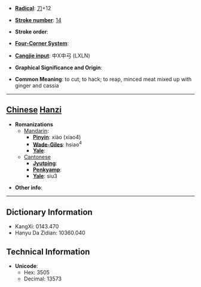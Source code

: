 * '''[[Wiktionary:Chinese radical index| Radical]]''': [[Wiktionary:Chinese radical index 刀|刀]]+12

* '''[[Wiktionary:Chinese total strokes index|Stroke number]]''': [[Wiktionary:Chinese total strokes index 14|14]]

* '''Stroke order''': 

* '''[[Wiktionary:Chinese four corner index|Four-Corner System]]''': 

* '''[[Wiktionary:Chinese Cangjie index|Cangjie input]]''': 中X中弓 (LXLN)

* '''Graphical Significance and Origin''': 

* '''Common Meaning''': to cut; to hack; to reap, minced meat mixed up with ginger and cassia

----

== [[Chinese]] [[Hanzi]] ==

* '''Romanizations'''
** [[Mandarin]]:
*** '''[[Pinyin]]''': xiào (xiao4)
*** '''[[Wade-Giles]]''': hsiao<sup>4</sup>
*** '''[[Yale]]''': 
**[[Cantonese]]
***'''[[Jyutping]]''':
***'''[[Penkyamp]]''': 
***'''[[Yale]]''': siu3

* '''Other info''': 

----

== Dictionary Information ==

* KangXi: 0143.470
* Hanyu Da Zidian: 10360.040

== Technical Information ==

* '''Unicode''':
** Hex: 3505
** Decimal: 13573